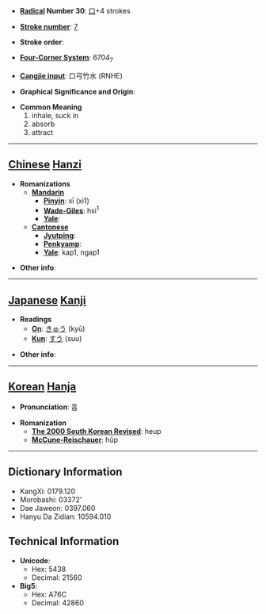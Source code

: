 * '''[[Wiktionary:Chinese radical index| Radical]] Number 30''': [[Wiktionary:Chinese radical index 口|口]]+4 strokes

* '''[[Wiktionary:Chinese total strokes index|Stroke number]]''': [[Wiktionary:Chinese total strokes index 7|7]]

* '''Stroke order''': 

* '''[[Wiktionary:Chinese four corner index|Four-Corner System]]''': 6704<sub>7</sub>

* '''[[Wiktionary:Chinese Cangjie index|Cangjie input]]''': 口弓竹水 (RNHE)

* '''Graphical Significance and Origin''': 

* '''Common Meaning'''
*#inhale, suck in
*# absorb
*# attract


----

== [[Chinese]] [[Hanzi]] ==

* '''Romanizations'''
** '''[[Mandarin]]'''
*** '''[[Pinyin]]''': xī (xi1)
*** '''[[Wade-Giles]]''': hsi<sup>1</sup>
*** '''[[Yale]]''': 
** '''[[Cantonese]]'''
*** '''[[Jyutping]]''':
*** '''[[Penkyamp]]''': 
*** '''[[Yale]]''': kap1, ngap1

* '''Other info''': 

----

== [[Japanese]] [[Kanji]] ==

* '''Readings'''
** '''[[On]]''': [[きゅう]] (kyū)
** '''[[Kun]]''': [[すう]] (suu)

* '''Other info''':  

----

== [[Korean]] [[Hanja]] ==

* '''Pronunciation''': 흡

* '''Romanization'''
** '''[[The 2000 South Korean Revised Romanization|The 2000 South Korean Revised]]''': heup
** '''[[McCune-Reischauer]]''': hŭp

----

== Dictionary Information ==

* KangXi: 0179.120
* Morobashi: 03372'
* Dae Jaweon: 0397.060
* Hanyu Da Zidian: 10594.010

== Technical Information ==

* '''Unicode''':
** Hex: 5438
** Decimal: 21560
* '''Big5''':
** Hex: A76C
** Decimal: 42860